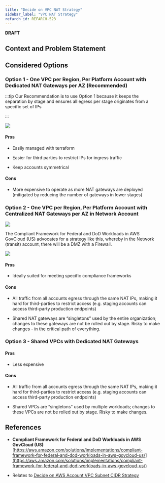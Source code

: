 ```yaml
---
title: "Decide on VPC NAT Strategy"
sidebar_label: "VPC NAT Strategy"
refarch_id: REFARCH-523
---
```


**DRAFT**

## Context and Problem Statement

## Considered Options

### Option 1 - One VPC per Region, Per Platform Account with Dedicated NAT Gateways per AZ (Recommended)

:::tip Our Recommendation is to use Option 1 because it keeps the separation by stage and ensures all egress per stage
originates from a specific set of IPs

:::

<img src="/assets/refarch/image-20220712-201801.png" /><br/>

#### Pros

- Easily managed with terraform

- Easier for third parties to restrict IPs for ingress traffic

- Keep accounts symmetrical

#### Cons

- More expensive to operate as more NAT gateways are deployed (mitigated by reducing the number of gateways in lower
  stages)

### Option 2 - One VPC per Region, Per Platform Account with Centralized NAT Gateways per AZ in Network Account

<img src="/assets/refarch/image-20220712-201801.png" /><br/>

The Compliant Framework for Federal and DoD Workloads in AWS GovCloud (US) advocates for a strategy like this, whereby
in the Network (transit) account, there will be a DMZ with a Firewall.

<img src="/assets/refarch/image-20220624-172541.png" /><br/>

#### Pros

- Ideally suited for meeting specific compliance frameworks

#### Cons

- All traffic from all accounts egress through the same NAT IPs, making it hard for third-parties to restrict access
  (e.g. staging accounts can access third-party production endpoints)

- Shared NAT gateways are “singletons” used by the entire organization; changes to these gateways are not be rolled out
  by stage. Risky to make changes - in the critical path of everything.

### Option 3 - Shared VPCs with Dedicated NAT Gateways

#### Pros

- Less expensive

#### Cons

- All traffic from all accounts egress through the same NAT IPs, making it hard for third-parties to restrict access
  (e.g. staging accounts can access third-party production endpoints)

- Shared VPCs are “singletons” used by multiple workloads; changes to these VPCs are not be rolled out by stage. Risky
  to make changes.

## References

- **Compliant Framework for Federal and DoD Workloads in AWS GovCloud (US)**
  [https://aws.amazon.com/solutions/implementations/compliant-framework-for-federal-and-dod-workloads-in-aws-govcloud-us/](https://aws.amazon.com/solutions/implementations/compliant-framework-for-federal-and-dod-workloads-in-aws-govcloud-us/)

- Relates to
  [Decide on AWS Account VPC Subnet CIDR Strategy](/layers/network/design-decisions/decide-on-aws-account-vpc-subnet-cidr-strategy)
